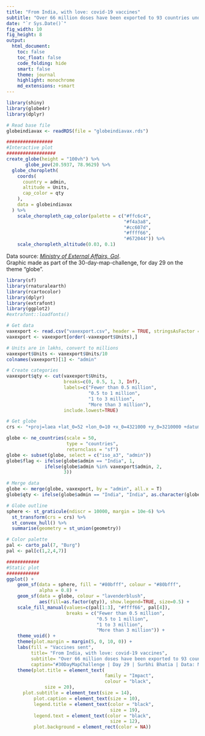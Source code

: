 ```yaml
---
title: "From India, with love: covid-19 vaccines"
subtitle: "Over 66 million doses have been exported to 93 countries under Indian government's initiative 'Vaccine Maitri'"
date: "`r Sys.Date()`"
fig_width: 10
fig_height: 8
output:
  html_document:
    toc: false
    toc_float: false
    code_folding: hide
    smart: false
    theme: journal
    highlight: monochrome
    md_extensions: +smart
---
```

    
```r
library(shiny)
library(globe4r) 
library(dplyr)

# Read base file
globeindiavax <- readRDS(file = "globeindiavax.rds")

#################
#Interactive plot
##################
create_globe(height = "100vh") %>%
       globe_pov(20.5937, 78.9629) %>% 
  globe_choropleth(
    coords(
      country = admin,
      altitude = Units,
      cap_color = qty
    ), 
    data = globeindiavax
  ) %>% 
    scale_choropleth_cap_color(palette = c("#ffc6c4",
                                           "#f4a3a8",
                                           "#cc607d",
                                           "#ffff66",
                                           "#672044")) %>%  
    scale_choropleth_altitude(0.03, 0.1)
```

Data source:  [*Ministry of External Affairs, GoI*](https://www.mea.gov.in/vaccine-supply.htm). <br>
Graphic made as part of the 30-day-map-challenge, for day 29 on the theme "globe".

```r
library(sf)
library(rnaturalearth)
library(rcartocolor)
library(dplyr)
library(extrafont)
library(ggplot2)
#extrafont::loadfonts()

# Get data
vaxexport <- read.csv("vaxexport.csv", header = TRUE, stringsAsFactor = FALSE)
vaxexport <- vaxexport[order(-vaxexport$Units),]

# Units are in lakhs, convert to millions
vaxexport$Units <- vaxexport$Units/10
colnames(vaxexport)[1] <- "admin"

# Create categories
vaxexport$qty <- cut(vaxexport$Units,
                     breaks=c(0, 0.5, 1, 3, Inf), 
                     labels=c("Fewer than 0.5 million",
                              "0.5 to 1 million",
                              "1 to 3 million",
                              "More than 3 million"),
                     include.lowest=TRUE)

# Get globe
crs <- "+proj=laea +lat_0=52 +lon_0=10 +x_0=4321000 +y_0=3210000 +datum=WGS84 +units=m +no_defs"

globe <- ne_countries(scale = 50,
                      type = "countries",
                      returnclass = "sf")
globe <- subset(globe, select = c("iso_a3", "admin"))
globe$flag <- ifelse(globe$admin == "India", 1,
              ifelse(globe$admin %in% vaxexport$admin, 2,
                     3))

# Merge data
globe <- merge(globe, vaxexport, by = "admin", all.x = T)
globe$qty <- ifelse(globe$admin == "India", "India", as.character(globe$qty))

# Globe outline
sphere <- st_graticule(ndiscr = 10000, margin = 10e-6) %>%
  st_transform(crs = crs) %>%
  st_convex_hull() %>%
  summarise(geometry = st_union(geometry))

# Color palette
pal <- carto_pal(7, "Burg")
pal <- pal[c(1,2,4,7)]

############
#Static plot
############
ggplot() +
    geom_sf(data = sphere, fill = "#80bfff", colour = "#80bfff",
            alpha = 0.8) +
    geom_sf(data = globe, colour = "lavenderblush",
            aes(fill=as.factor(qty)), show.legend=TRUE, size=0.5) +
    scale_fill_manual(values=c(pal[1:3], "#ffff66", pal[4]),
                      breaks = c("Fewer than 0.5 million",
                                 "0.5 to 1 million",
                                 "1 to 3 million",
                                 "More than 3 million")) +
    theme_void() +
    theme(plot.margin = margin(5, 0, 10, 0)) +
    labs(fill = "Vaccines sent",
         title= "From India, with love: covid-19 vaccines",
         subtitle= "Over 66 million doses have been exported to 93 countries\nunder Indian government's initiative 'Vaccine Maitri'",
         caption="#30DayMapChallenge | Day 29 | Surbhi Bhatia | Data: Ministry of External Affairs, GoI. Data as of May 19, 2021.") +
    theme(plot.title = element_text(
                                    family = "Impact",
                                    colour = "black",
              size = 20),
	  plot.subtitle = element_text(size = 14),	
          plot.caption = element_text(size = 10),
          legend.title = element_text(color = "black",
                                      size = 19),
          legend.text = element_text(color = "black",
                                      size = 12),
          plot.background = element_rect(color = NA))
    
```
